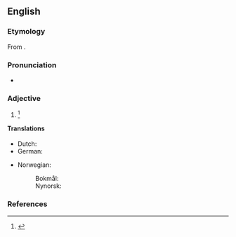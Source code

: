 ==English==

===Etymology===
From {{affix|en|absolute|-istic}}.

===Pronunciation===
* {{a|US}} {{IPA|/ˈæb.səˌluˌtɪs.tɪk/|lang=en}}

===Adjective===
{{en-adj}}

# {{alternative form of|absolutist|lang=en}} {{defdate|First attested in the mid 19<sup>th</sup> century.}}<ref name=SOED>{{R:SOED5|page=9}}</ref>

====Translations====
{{trans-top|pertaining to absolutism}}
* Dutch: {{t|nl|absolutistisch}}
* German: {{t+|de|absolutistisch}}
{{trans-mid}}
* Norwegian:
*: Bokmål: {{t|no|absolutistisk}}
*: Nynorsk: {{t|nn|absolutistisk}}
{{trans-bottom}}

===References===
<references/>